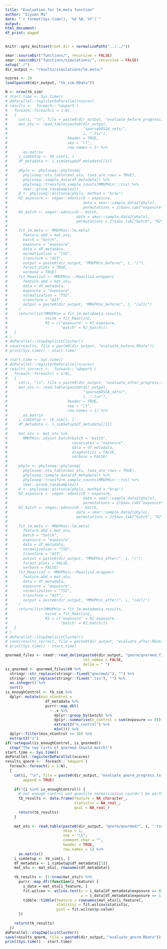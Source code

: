 ```yaml
---
title: "Evaluation for lm.meta function"
author: "Siyuan Ma"
date: "`r format(Sys.time(), '%d %B, %Y')`"
output:
html_document:
df_print: paged
---
```

```r
knitr::opts_knit$set(root.dir = normalizePath("../../"))
```
```r
smar::sourceDir("functions/", recursive = FALSE)
smar::sourceDir("functions/simulations/", recursive = FALSE)
setup("./")
dir_output <- "results/simulations/lm.meta/"
```

```r
ncores <- 20
load(paste0(dir_output, "tb_sim.RData"))
```

```r
N <- nrow(tb_sim)
# start.time <- Sys.time()
# doParallel::registerDoParallel(ncores)
# results <-  foreach::`%dopar%`(
#   foreach::foreach(i = 1:N),
#   {
#     cat(i, "\n", file = paste0(dir_output, "evaluate_before_progress.txt"), append = TRUE)
#     mat_otu <- read.table(paste0(dir_output,
#                                  "sparseDOSSA_sets/",
#                                  i, ".tsv"),
#                           header = TRUE,
#                           sep = "\t",
#                           row.names = 1) %>%
#       as.matrix
#     i_simSetup <- tb_sim[i, ]
#     df_metadata <- i_simSetup$df_metadata[[1]]
# 
#     phylo <- phyloseq::phyloseq(
#       phyloseq::otu_table(mat_otu, taxa_are_rows = TRUE),
#       phyloseq::sample_data(df_metadata)) %>%
#       phyloseq::transform_sample_counts(MMUPHin:::tss) %>%
#       smar::prune_taxaSamples()
#     D <- phyloseq::distance(phylo, method = "bray")
#     R2_exposure <- vegan::adonis(D ~ exposure,
#                                  data = smar::sample_data2(phylo),
#                                  permutations = 2)$aov.tab["exposure", "R2"]
#     R2_batch <- vegan::adonis(D ~ batch,
#                               data = smar::sample_data2(phylo),
#                               permutations = 2)$aov.tab["batch", "R2"]
# 
#     fit_lm.meta <- MMUPHin::lm.meta(
#       feature.abd = mat_otu,
#       batch = "batch",
#       exposure = "exposure",
#       data = df_metadata,
#       normalization = "TSS",
#       transform = "AST",
#       output = paste0(dir_output, "MMUPHin_before/", i, "/"),
#       forest.plots = TRUE,
#       verbose = TRUE)
#     fit_Maaslin2 <- MMUPHin:::Maaslin2.wrapper(
#       feature.abd = mat_otu,
#       data = df_metadata,
#       exposure = "exposure",
#       normalization = "TSS",
#       transform = "AST",
#       output = paste0(dir_output, "MMUPHin_before/", i, "/all/")
#     )
#     return(list(MMUPHin = fit_lm.meta$meta.results,
#                 naive = fit_Maaslin2,
#                 R2 = c("exposure" = R2_exposure,
#                        "batch" = R2_batch)))
#   }
# )
# doParallel::stopImplicitCluster()
# save(results, file = paste0(dir_output, "evaluate_before.RData"))
# print(Sys.time() - start.time)
```

```r
# start.time <- Sys.time()
# doParallel::registerDoParallel(ncores)
# results_correct <-  foreach::`%dopar%`(
#   foreach::foreach(i = 1:N),
#   {
#     cat(i, "\n", file = paste0(dir_output, "evaluate_after_progress.txt"), append = TRUE)
#     mat_otu <- read.table(paste0(dir_output,
#                                  "sparseDOSSA_sets/",
#                                  i, ".tsv"),
#                           header = TRUE,
#                           sep = "\t",
#                           row.names = 1) %>%
#       as.matrix
#     i_simSetup <- tb_sim[i, ]
#     df_metadata <- i_simSetup$df_metadata[[1]]
# 
#     mat_otu <- mat_otu %>%
#       MMUPHin::adjust.batch(batch = "batch",
#                             covariates = "exposure",
#                             data = df_metadata,
#                             diagnostics = FALSE,
#                             verbose = FALSE)
# 
#     phylo <- phyloseq::phyloseq(
#       phyloseq::otu_table(mat_otu, taxa_are_rows = TRUE),
#       phyloseq::sample_data(df_metadata)) %>%
#       phyloseq::transform_sample_counts(MMUPHin:::tss) %>%
#       smar::prune_taxaSamples()
#     D <- phyloseq::distance(phylo, method = "bray")
#     R2_exposure <- vegan::adonis(D ~ exposure,
#                                  data = smar::sample_data2(phylo),
#                                  permutations = 2)$aov.tab["exposure", "R2"]
#     R2_batch <- vegan::adonis(D ~ batch,
#                               data = smar::sample_data2(phylo),
#                               permutations = 2)$aov.tab["batch", "R2"]
# 
#     fit_lm.meta <- MMUPHin::lm.meta(
#       feature.abd = mat_otu,
#       batch = "batch",
#       exposure = "exposure",
#       data = df_metadata,
#       normalization = "TSS",
#       transform = "AST",
#       output = paste0(dir_output, "MMUPHin_after/", i, "/"),
#       forest.plots = FALSE,
#       verbose = FALSE)
#     fit_Maaslin2 <- MMUPHin:::Maaslin2.wrapper(
#       feature.abd = mat_otu,
#       data = df_metadata,
#       exposure = "exposure",
#       normalization = "TSS",
#       transform = "AST",
#       output = paste0(dir_output, "MMUPHin_after/", i, "/all/")
#     )
#     return(list(MMUPHin = fit_lm.meta$meta.results,
#                 naive = fit_Maaslin2,
#                 R2 = c("exposure" = R2_exposure,
#                        "batch" = R2_batch)))
#   }
# )
# doParallel::stopImplicitCluster()
# save(results_correct, file = paste0(dir_output, "evaluate_after.RData"))
# print(Sys.time() - start.time)
```

```r
qnormed_files <- readr::read_delim(paste0(dir_output, "qnorm/qnormed_files.txt"),
                                   col_names = FALSE,
                                   delim = " ")
is_qnormed <- qnormed_files$X9 %>% 
  stringr::str_replace(stringr::fixed("qnormed/"), "") %>% 
  stringr::str_replace(stringr::fixed(".tsv"), "") %>% 
  as.integer() %>% 
  sort()
is_enoughControl <- tb_sim %>% 
  dplyr::mutate(min_nControl = 
                  df_metadata %>% 
                  purrr::map_dbl(
                    ~ .x %>% 
                      dplyr::group_by(batch) %>% 
                      dplyr::summarise(n_control = sum(exposure == 0)) %>% 
                      extract2("n_control") %>% 
                      min())) %>% 
  dplyr::filter(min_nControl >= 10) %>% 
  extract2("i")
if(!setequal(is_enoughControl, is_qnormed))
  stop("The two lists of qnormed should match!")
start.time <- Sys.time()
doParallel::registerDoParallel(ncores)
results_qnorm <-  foreach::`%dopar%`(
  foreach::foreach(i = 1:N),
  {
    cat(i, "\n", file = paste0(dir_output, "evaluate_qnorm_progress.txt"), 
        append = TRUE)
    
    if(!(i %in% is_enoughControl)) {
      # not enough control and quantile normalization couldn't be performed
      tb_results <- data.frame(feature = NA_character_,
                               statistic = NA_real_,
                               qval = NA_real_)
      return(tb_results)
    }
    
    mat_otu <- read.table(paste0(dir_output, "qnorm/qnormed/", i, ".tsv"),
                          skip = 1,
                          sep = "\t",
                          comment.char = "",
                          header = TRUE,
                          row.names = 1) %>%
      as.matrix()
    i_simSetup <- tb_sim[i, ]
    df_metadata <- i_simSetup$df_metadata[[1]]
    mat_otu <- mat_otu[, rownames(df_metadata)]
    
    tb_results <- (1:nrow(mat_otu)) %>% 
      purrr::map_dfr(function(i_feature) {
        i_data = mat_otu[i_feature, ]
        fit.wilcox <- wilcox.test(x = i_data[df_metadata$exposure == 0],
                                  y = i_data[df_metadata$exposure == 1])
        tibble::tibble(feature = rownames(mat_otu)[i_feature],
                       statistic = fit.wilcox$statistic,
                       pval = fit.wilcox$p.value)
      })
    
    return(tb_results)
  }) 
doParallel::stopImplicitCluster()
save(results_qnorm, file = paste0(dir_output, "evaluate_qnorm.RData"))
print(Sys.time() - start.time)
```
